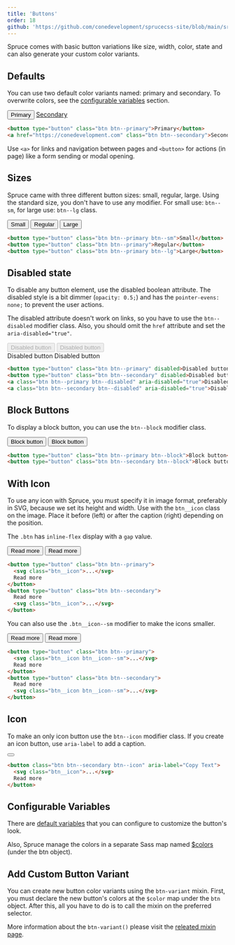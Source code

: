 ```yaml
---
title: 'Buttons'
order: 18
github: 'https://github.com/conedevelopment/sprucecss-site/blob/main/src/docs/elements/buttons.mdx'
---
```


<p className="lead">Spruce comes with basic button variations like size, width, color, state and can also generate your custom color variants.</p>

## Defaults

You can use two default color variants named: primary and secondary. To overwrite colors, see the [configurable variables](#configurable-variables) section.

<Preview>
  <div class="button-grid">
    <button type="button" class="btn btn--primary">Primary</button>
    <a href="https://conedevelopment.com" class="btn btn--secondary">Secondary</a>
  </div>
</Preview>

```html
<button type="button" class="btn btn--primary">Primary</button>
<a href="https://conedevelopment.com" class="btn btn--secondary">Secondary</a>
```

<Notification type="correct">Use <code>&lt;a&gt;</code> for links and navigation between pages and <code>&lt;button&gt;</code> for actions (in page) like a form sending or modal opening.</Notification>

## Sizes

Spruce came with three different button sizes: small, regular, large. Using the standard size, you don't have to use any modifier. For small use: `btn--sm`, for large use: `btn--lg` class.

<Preview>
  <div class="button-grid">
    <button type="button" class="btn btn--primary btn--sm">Small</button>
    <button type="button" class="btn btn--primary">Regular</button>
    <button type="button" class="btn btn--primary btn--lg">Large</button>
  </div>
</Preview>

```html
<button type="button" class="btn btn--primary btn--sm">Small</button>
<button type="button" class="btn btn--primary">Regular</button>
<button type="button" class="btn btn--primary btn--lg">Large</button>
```

## Disabled state

To disable any button element, use the disabled boolean attribute. The disabled style is a bit dimmer (`opacity: 0.5;`) and has the `pointer-evens: none;` to prevent the user actions.

The disabled attribute doesn't work on links, so you have to use the `btn--disabled` modifier class. Also, you should omit the `href` attribute and set the `aria-disabled="true"`.

<Preview>
  <div class="button-grid">
    <button type="button" class="btn btn--primary" disabled>Disabled button</button>
    <button type="button" class="btn btn--secondary" disabled>Disabled button</button>
  </div>
  <div class="button-grid">
    <a class="btn btn--primary btn--disabled" aria-disabled="true">Disabled button</a>
    <a class="btn btn--secondary btn--disabled" aria-disabled="true">Disabled button</a>
  </div>
</Preview>

```html
<button type="button" class="btn btn--primary" disabled>Disabled button</button>
<button type="button" class="btn btn--secondary" disabled>Disabled button</button>
<a class="btn btn--primary btn--disabled" aria-disabled="true">Disabled button</a>
<a class="btn btn--secondary btn--disabled" aria-disabled="true">Disabled button</a>
```

## Block Buttons

To display a block button, you can use the `btn--block` modifier class.

<Preview>
  <div class="button-grid button-grid--stacked">
    <button type="button" class="btn btn--primary btn--block">Block button</button>
    <button type="button" class="btn btn--secondary btn--block">Block button</button>
  </div>
</Preview>

```html
<button type="button" class="btn btn--primary btn--block">Block button</button>
<button type="button" class="btn btn--secondary btn--block">Block button</button>
```

## With Icon

To use any icon with Spruce, you must specify it in image format, preferably in SVG, because we set its height and width. Use with the `btn__icon` class on the image. Place it before (left) or after the caption (right) depending on the position.

The `.btn` has `inline-flex` display with a `gap` value.

<Preview>
  <div class="button-grid button-grid--stacked">
    <button type="button" class="btn btn--primary">
      <Icon type="arrow-right" className="btn__icon" />
      Read more
    </button>
    <button type="button" class="btn btn--secondary">
      Read more
      <Icon type="arrow-right" className="btn__icon" />
    </button>
  </div>
</Preview>

```html
<button type="button" class="btn btn--primary">
  <svg class="btn__icon">...</svg>
  Read more
</button>
<button type="button" class="btn btn--secondary">
  Read more
  <svg class="btn__icon">...</svg>
</button>
```

You can also use the `.btn__icon--sm` modifier to make the icons smaller.

<Preview>
  <div class="button-grid button-grid--stacked">
    <button type="button" class="btn btn--primary">
      <Icon type="arrow-right" className="btn__icon btn__icon--sm" />
      Read more
    </button>
    <button type="button" class="btn btn--secondary">
      Read more
      <Icon type="arrow-right" className="btn__icon btn__icon--sm" />
    </button>
  </div>
</Preview>

```html
<button type="button" class="btn btn--primary">
  <svg class="btn__icon btn__icon--sm">...</svg>
  Read more
</button>
<button type="button" class="btn btn--secondary">
  Read more
  <svg class="btn__icon btn__icon--sm">...</svg>
</button>
```

## Icon

To make an only icon button use the `btn--icon` modifier class. If you create an icon button, use `aria-label` to add a caption.

<Preview>
  <div class="button-grid button-grid--stacked">
    <button class="btn btn--secondary btn--icon" aria-label="Copy Text">
      <Icon type="copy" className="btn__icon" />
    </button>
  </div>
</Preview>

```html
<button class="btn btn--secondary btn--icon" aria-label="Copy Text">
  <svg class="btn__icon">...</svg>
  Read more
</button>
```

## Configurable Variables

There are [default variables](/docs/sass/variables#buttons) that you can configure to customize the button's look.

Also, Spruce manage the colors in a separate Sass map named [$colors](/docs/sass/variables#colors) (under the btn object).

## Add Custom Button Variant

You can create new button color variants using the `btn-variant` mixin. First, you must declare the new button's colors at the `$color` map under the `btn` object. After this, all you have to do is to call the mixin on the preferred selector.

More information about the `btn-variant()` please visit the [releated mixin page](/docs/sass/mixins#btn-variant).
